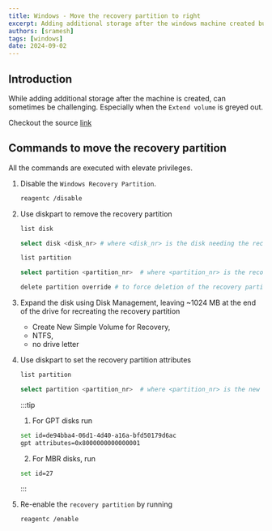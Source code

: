 ```yaml
---
title: Windows - Move the recovery partition to right
excerpt: Adding additional storage after the windows machine created but cannot extend the partition, then follow this guide.
authors: [sramesh]
tags: [windows]
date: 2024-09-02
---
```



## Introduction

While adding additional storage after the machine is created, can sometimes be challenging. Especially when the `Extend volume` is greyed out.

Checkout the source [link](https://thedxt.ca/2023/06/moving-windows-recovery-partition-correctly/)

## Commands to move the recovery partition

<Aside type="danger" title ="Attention">
All the commands are executed with elevate privileges.
</Aside>


<Steps>

1. Disable the `Windows Recovery Partition`.

    ```sh frame="none"
    reagentc /disable
    ```

2. Use diskpart to remove the recovery partition

    ```sh frame="none"
    list disk

    select disk <disk_nr> # where <disk_nr> is the disk needing the recovery partition removed

    list partition

    select partition <partition_nr>  # where <partition_nr> is the recovery partition

    delete partition override # to force deletion of the recovery partition
    ``` 

3. Expand the disk using Disk Management, leaving ~1024 MB at the end of the drive for recreating the recovery partition

    - Create New Simple Volume for Recovery, 
    - NTFS, 
    - no drive letter

4. Use diskpart to set the recovery partition attributes

    ```sh frame="none"
    list partition

    select partition <partition_nr>  # where <partition_nr> is the new recovery partition
    ```

    :::tip

    1. For GPT disks run 
    ```sh frame="none"
    set id=de94bba4-06d1-4d40-a16a-bfd50179d6ac 
    gpt attributes=0x8000000000000001
    ```
    

    2. For MBR disks, run 
    ```sh frame="none"
    set id=27
    ```
    :::

5. Re-enable the `recovery partition` by running 
    ```sh frame="none"
    reagentc /enable
    ```
</Steps>